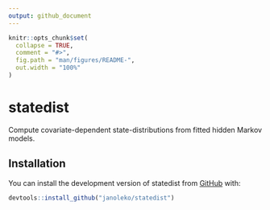 ```yaml
---
output: github_document
---
```


<!-- README.md is generated from README.Rmd. Please edit that file -->

```r
knitr::opts_chunk$set(
  collapse = TRUE,
  comment = "#>",
  fig.path = "man/figures/README-",
  out.width = "100%"
)
```

# statedist

<!-- badges: start -->
<!-- badges: end -->

Compute covariate-dependent state-distributions from fitted hidden Markov models.

## Installation

You can install the development version of statedist from [GitHub](https://github.com/janoleko/statedist) with:

``` r
devtools::install_github("janoleko/statedist")
```
